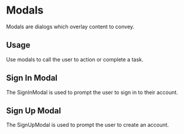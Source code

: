 
<Meta title="Design System|Modals" component={SignUpModal} />

# Modals

Modals are dialogs which overlay content to convey.

## Usage

Use modals to call the user to action or complete a task.

## Sign In Modal

The SignInModal is used to prompt the user to sign in to their account.

<Preview withToolbar>
  	<Story name="Sign In">
    	<SignInModal showModal={boolean("Show Modal", true)} />
  	</Story>
</Preview>

## Sign Up Modal

The SignUpModal is used to prompt the user to create an account.

<Preview withToolbar>
  	<Story name="Sign Up">
    	<SignUpModal showModal={boolean("Show Modal", true)} />
  	</Story>
</Preview>